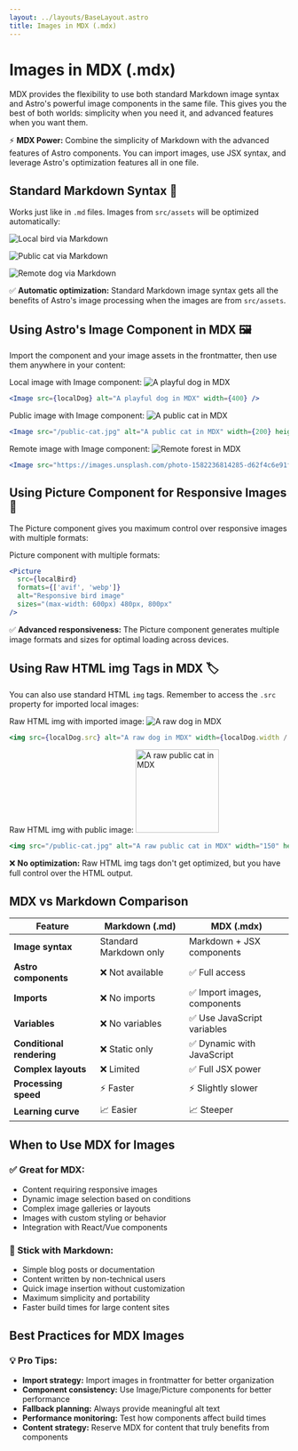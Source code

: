 ```yaml
---
layout: ../layouts/BaseLayout.astro
title: Images in MDX (.mdx)
---
```


# Images in MDX (.mdx)

MDX provides the flexibility to use both standard Markdown image syntax and Astro's powerful image components in the same file. This gives you the best of both worlds: simplicity when you need it, and advanced features when you want them.

<div class="intro">
⚡ <strong>MDX Power:</strong> Combine the simplicity of Markdown with the advanced features of Astro components. You can import images, use JSX syntax, and leverage Astro's optimization features all in one file.
</div>

## Standard Markdown Syntax 📝

Works just like in `.md` files. Images from `src/assets` will be optimized automatically:

![Local bird via Markdown](../assets/local-bird.png)

![Public cat via Markdown](/public-cat.jpg)

![Remote dog via Markdown](https://images.unsplash.com/photo-1583337130417-3346d0399f0e?q=80&w=2670&auto=format&fit=crop&ixlib=rb-4.0.3&ixid=M3wxMjA3fDB8MHxwaG90by1wYWdlfHx8fGVufDB8fHx8fA%3D%3D)

<div class="note success">
✅ <strong>Automatic optimization:</strong> Standard Markdown image syntax gets all the benefits of Astro's image processing when the images are from <code>src/assets</code>.
</div>

## Using Astro's Image Component in MDX 🖼️

Import the component and your image assets in the frontmatter, then use them anywhere in your content:

<div class="image-container">
  <span class="image-label">Local image with Image component:</span>
  <Image src={localDog} alt="A playful dog in MDX" width={400} />
  
  ```jsx
  <Image src={localDog} alt="A playful dog in MDX" width={400} />
  ```
</div>

<div class="image-container">
  <span class="image-label">Public image with Image component:</span>
  <Image src="/public-cat.jpg" alt="A public cat in MDX" width={200} height={200} />
  
  ```jsx
  <Image src="/public-cat.jpg" alt="A public cat in MDX" width={200} height={200} />
  ```
</div>

<div class="image-container">
  <span class="image-label">Remote image with Image component:</span>
  <Image src="https://images.unsplash.com/photo-1620117676627-749dec10ddcd?q=80&w=2574&auto=format&fit=crop&ixlib=rb-4.1.0&ixid=M3wxMjA3fDB8MHxwaG90by1wYWdlfHx8fGVufDB8fHx8fA%3D%3D" alt="Remote forest in MDX" width={600} height={600} />
  
  ```jsx
  <Image src="https://images.unsplash.com/photo-1582236814285-d62f4c6e91f1?q=80..." alt="Remote forest in MDX" width={600} />
  ```
</div>

## Using Picture Component for Responsive Images 📱

The Picture component gives you maximum control over responsive images with multiple formats:

<div class="image-container">
  <span class="image-label">Picture component with multiple formats:</span>
  <Picture
    src={localBird}
    formats={['avif', 'webp']}
    alt="Responsive bird image"
    sizes="(max-width: 600px) 480px, 800px"
  />
  
  ```jsx
  <Picture
    src={localBird}
    formats={['avif', 'webp']}
    alt="Responsive bird image"
    sizes="(max-width: 600px) 480px, 800px"
  />
  ```
</div>

<div class="note success">
✅ <strong>Advanced responsiveness:</strong> The Picture component generates multiple image formats and sizes for optimal loading across devices.
</div>

## Using Raw HTML img Tags in MDX 🏷️

You can also use standard HTML `img` tags. Remember to access the `.src` property for imported local images:

<div class="image-container">
  <span class="image-label">Raw HTML img with imported image:</span>
  <img src={localDog.src} alt="A raw dog in MDX" width={localDog.width / 2} height={localDog.height / 2} />
  
  ```jsx
  <img src={localDog.src} alt="A raw dog in MDX" width={localDog.width / 2} height={localDog.height / 2} />
  ```
</div>

<div class="image-container">
  <span class="image-label">Raw HTML img with public image:</span>
  <img src="/public-cat.jpg" alt="A raw public cat in MDX" width="150" height="150" />
  
  ```jsx
  <img src="/public-cat.jpg" alt="A raw public cat in MDX" width="150" height="150" />
  ```
</div>

<div class="note warning">
❌ <strong>No optimization:</strong> Raw HTML img tags don't get optimized, but you have full control over the HTML output.
</div>

## MDX vs Markdown Comparison

<div class="comparison-table">

| Feature | Markdown (.md) | MDX (.mdx) |
|---------|---------------|------------|
| **Image syntax** | Standard Markdown only | Markdown + JSX components |
| **Astro components** | ❌ Not available | ✅ Full access |
| **Imports** | ❌ No imports | ✅ Import images, components |
| **Variables** | ❌ No variables | ✅ Use JavaScript variables |
| **Conditional rendering** | ❌ Static only | ✅ Dynamic with JavaScript |
| **Complex layouts** | ❌ Limited | ✅ Full JSX power |
| **Processing speed** | ⚡ Faster | ⚡ Slightly slower |
| **Learning curve** | 📈 Easier | 📈 Steeper |

</div>

## When to Use MDX for Images

<div class="use-cases">
  <div class="use-case">
    <h3>✅ Great for MDX:</h3>
    <ul>
      <li>Content requiring responsive images</li>
      <li>Dynamic image selection based on conditions</li>
      <li>Complex image galleries or layouts</li>
      <li>Images with custom styling or behavior</li>
      <li>Integration with React/Vue components</li>
    </ul>
  </div>
  
  <div class="use-case">
    <h3>📝 Stick with Markdown:</h3>
    <ul>
      <li>Simple blog posts or documentation</li>
      <li>Content written by non-technical users</li>
      <li>Quick image insertion without customization</li>
      <li>Maximum simplicity and portability</li>
      <li>Faster build times for large content sites</li>
    </ul>
  </div>
</div>

## Best Practices for MDX Images

<div class="best-practices">
  <h3>💡 Pro Tips:</h3>
  <ul>
    <li><strong>Import strategy:</strong> Import images in frontmatter for better organization</li>
    <li><strong>Component consistency:</strong> Use Image/Picture components for better performance</li>
    <li><strong>Fallback planning:</strong> Always provide meaningful alt text</li>
    <li><strong>Performance monitoring:</strong> Test how components affect build times</li>
    <li><strong>Content strategy:</strong> Reserve MDX for content that truly benefits from components</li>
  </ul>
</div>

<style>
.intro \{
  background-color: #f0fdf4;
  border: 1px solid #22c55e;
  border-radius: 8px;
  padding: 1rem;
  margin: 1rem 0 2rem 0;
  color: #166534;
\}

.note \{
  font-size: 0.875rem;
  margin: 1rem 0;
  padding: 0.75rem;
  border-radius: 6px;
  font-weight: 500;
\}

.note.success \{
  background-color: #dcfce7;
  color: #166534;
  border-left: 4px solid #22c55e;
\}

.note.warning \{
  background-color: #fef2f2;
  color: #dc2626;
  border-left: 4px solid #ef4444;
\}

.comparison-table \{
  margin: 2rem 0;
  overflow-x: auto;
\}

.comparison-table table \{
  width: 100%;
  border-collapse: collapse;
\}

.comparison-table th,
.comparison-table td \{
  border: 1px solid #e2e8f0;
  padding: 0.75rem;
  text-align: left;
\}

.comparison-table th \{
  background-color: #f8fafc;
  font-weight: 600;
\}

.comparison-table tr:nth-child(even) \{
  background-color: #f8fafc;
\}

.use-cases \{
  display: grid;
  grid-template-columns: repeat(auto-fit, minmax(300px, 1fr));
  gap: 1.5rem;
  margin: 2rem 0;
}

.use-case \{
  border: 1px solid #e2e8f0;
  border-radius: 8px;
  padding: 1.5rem;
  background-color: #f8fafc;
\}

.use-case h3 \{
  margin-top: 0;
  color: #475569;
\}

.use-case ul \{
  list-style: disc;
  padding-left: 1.5rem;
\}

.best-practices \{
  background-color: #fefce8;
  border: 1px solid #fde047;
  border-radius: 8px;
  padding: 1.5rem;
  margin: 2rem 0;
\}

.best-practices h3 \{
  color: #a16207;
  margin-top: 0;
\}

.best-practices ul \{
  list-style: disc;
  padding-left: 1.5rem;
\}

.best-practices li \{
  color: #a16207;
  margin-bottom: 0.5rem;
}
</style> 